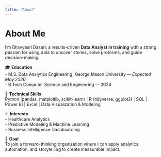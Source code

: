 ```yaml
---
title: "About"
---
```


# About Me

I’m Bhavyasri Dasari, a results-driven **Data Analyst in training** with a strong passion for using data to uncover stories, solve problems, and guide decision-making.  

🎓 **Education**  
- M.S. Data Analytics Engineering, George Mason University — *Expected May 2026*  
- B.Tech Computer Science and Engineering — 2024  

🧠 **Technical Skills**  
Python (pandas, matplotlib, scikit-learn)  |  R (tidyverse, ggplot2)  |  SQL  |  Power BI  |  Excel  |  Data Visualization & Modeling  

✨ **Interests**  
- Healthcare Analytics  
- Predictive Modeling & Machine Learning  
- Business Intelligence Dashboarding  

🤝 **Goal**  
To join a forward-thinking organization where I can apply analytics, automation, and storytelling to create measurable impact.  
